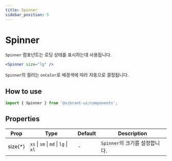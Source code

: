 ```yaml
---
title: Spinner
sidebar_position: 5
---
```


# Spinner

`Spinner` 컴포넌트는 로딩 상태를 표시하는데 사용됩니다.

```jsx live
<Spinner size="lg" />
```

`Spinner`의 컬러는 `onColor`로 배경색에 따라 자동으로 결정됩니다.

<VStack spacing={10}>
  <HStack spacing={10}>
    <Paper
      borderRadiusLevel={3}
      backgroundColor="primary"
      p={10}
    >
      <OnColorContainer color="onPrimary">
        <Spinner size="lg" />
      </OnColorContainer>
    </Paper>
    <Paper
      borderRadiusLevel={3}
      backgroundColor="informative"
      p={10}
    >
      <OnColorContainer color="onInformative">
        <Spinner size="lg" />
      </OnColorContainer>
    </Paper>
    <Paper
      borderRadiusLevel={3}
      backgroundColor="error"
      p={10}
    >
      <OnColorContainer color="onError">
        <Spinner size="lg" />
      </OnColorContainer>
    </Paper>
    <Paper
      borderRadiusLevel={3}
      backgroundColor="success"
      p={10}
    >
      <OnColorContainer color="onSuccess">
        <Spinner size="lg" />
      </OnColorContainer>
    </Paper>
    <Paper
      borderRadiusLevel={3}
      backgroundColor="warning"
      p={10}
    >
      <OnColorContainer color="onWarning">
        <Spinner size="lg" />
      </OnColorContainer>
    </Paper>
  </HStack>
  <HStack spacing={10}>
    <Paper
      borderRadiusLevel={3}
      backgroundColor="primaryContainer"
      p={10}
    >
      <OnColorContainer color="onPrimaryContainer">
        <Spinner size="lg" />
      </OnColorContainer>
    </Paper>
    <Paper
      borderRadiusLevel={3}
      backgroundColor="informativeContainer"
      p={10}
    >
      <OnColorContainer color="onInformativeContainer">
        <Spinner size="lg" />
      </OnColorContainer>
    </Paper>
    <Paper
      borderRadiusLevel={3}
      backgroundColor="errorContainer"
      p={10}
    >
      <OnColorContainer color="onErrorContainer">
        <Spinner size="lg" />
      </OnColorContainer>
    </Paper>
    <Paper
      borderRadiusLevel={3}
      backgroundColor="successContainer"
      p={10}
    >
      <OnColorContainer color="onSuccessContainer">
        <Spinner size="lg" />
      </OnColorContainer>
    </Paper>
    <Paper
      borderRadiusLevel={3}
      backgroundColor="warningContainer"
      p={10}
    >
      <OnColorContainer color="onWarningContainer">
        <Spinner size="lg" />
      </OnColorContainer>
    </Paper>
  </HStack>
</VStack>

## How to use

```jsx
import { Spinner } from '@vibrant-ui/components';
```

## Properties

| Prop     | Type                                 | Default | Description                    |
| -------- | ------------------------------------ | ------- | ------------------------------ |
| size(\*) | `xs` \| `sm` \| `md` \| `lg` \| `xl` | -       | `Spinner`의 크기를 설정합니다. |
